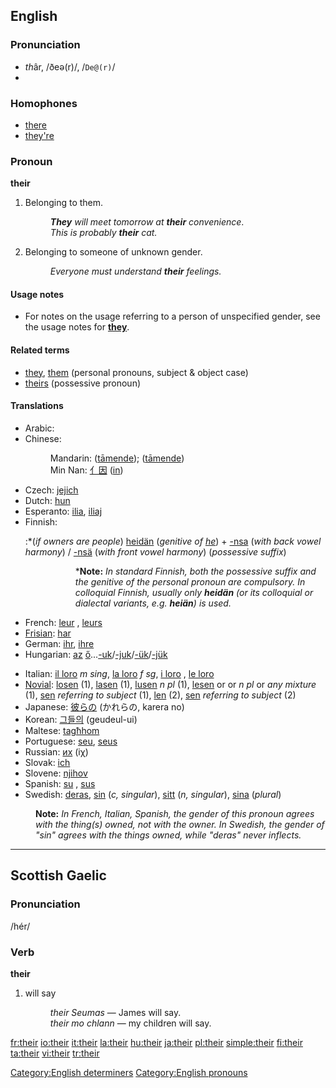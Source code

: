 {{rfc|Notes in the translations are too discursive for the table; move them to the pages for the translations themselves and add direct the user who wants grammatical info to those pages}}
==English==
{{rank|my|were|are|37|their|one|so|me}}

===Pronunciation===
*''th''âr, /ðeə(r)/, /<tt>De@(r)</tt>/
*{{audio|en-us-their.ogg|Audio (US)}}

===Homophones===
*[[there]]
*[[they're]]

===Pronoun===
{{wikipedia}}
'''their'''

# {{possessive determiner}} Belonging to them.
#:'''''They''' will meet tomorrow at '''their''' convenience''.
#:''This is probably '''their''' cat.''
# {{possessive determiner}} Belonging to someone of unknown gender.
#:''Everyone must understand '''their''' feelings.''

====Usage notes====
*For notes on the usage referring to a person of unspecified gender, see the usage notes for '''[[they]]'''.

====Related terms====
*[[they]], [[them]] (personal pronouns, subject & object case)
*[[theirs]] (possessive pronoun)

====Translations====
{{top}}
*Arabic: {{ARchar|[[لهم]]}} {{unicode|(láhum)}}
*Chinese:
*:Mandarin: {{zh-ts|他們的|他们的}} ([[tāmende]]); {{zh-ts|她們的|她们的}} ([[tāmende]])
*:Min Nan: [[亻因]] ([[in]])
*Czech: [[jejich]]
*Dutch: [[hun]]
*Esperanto: [[ilia]], [[iliaj]]
*Finnish:
*:*(''if owners are people'') [[heidän]] (''genitive of [[he]]'') + [[-nsa#Finnish|-nsa]] (''with back vowel harmony'') / [[-nsä#Finnish|-nsä]] (''with front vowel harmony'') (''possessive suffix'')
*:: *'''Note:''' ''In standard Finnish, both the possessive suffix and the genitive of the personal pronoun are compulsory. In colloquial Finnish, usually only '''heidän''' (or its colloquial or dialectal variants, e.g. '''heiän''') is used.''
*:*(''if owners are animals or inanimate things'') [[ne|niiden]] (''genitive of [[ne]]'') (''no possessive suffix appended to the main word if the thing that is in English "their ..." is the '''''subject''''' of the clause'')
*French: [[leur]] {{s}}, [[leurs]] {{p}}
*[[Frisian]]: [[har]]
*German: [[ihr]], [[ihre]]
*Hungarian: [[az]] [[ő]]...[[-uk]]/[[-juk]]/[[-ük]]/[[-jük]]
{{mid}}
*Italian: [[il loro]] ''m sing'', [[la loro]] ''f sg'', [[i loro]] {{m}} {{p}}, [[le loro]] {{f}} {{p}}
*[[Novial]]: [[losen]] {{m}} {{p}} (1), [[lasen]] {{f}} {{p}} (1), [[lusen]] ''n pl '' (1), [[lesen]] {{m}} {{p}} or {{f}} {{p}} or ''n pl'' or ''any mixture'' (1), [[sen]] ''referring to subject'' (1), [[len]] (2), [[sen]] ''referring to subject'' (2)
*Japanese: [[彼ら]]の (かれらの, karera no)
*Korean: [[그들의]] (geudeul-ui)
*Maltese: [[tagħhom]]
*Portuguese: [[seu]], [[seus]]
*Russian: [[их]] (iχ)
*Slovak: [[ich#Slovak|ich]]
*Slovene: [[njihov]]
*Spanish: [[su]] {{s}}, [[sus]] {{p}}
*Swedish: [[deras]], [[sin]] (''c, singular''), [[sitt]] (''n, singular''), [[sina]] (''plural'')
{{bottom}}
:'''Note:''' ''In French, Italian, Spanish, the gender of this pronoun agrees with the thing(s) owned, not with the owner. In Swedish, the gender of "sin" agrees with the things owned, while "deras" never inflects.''

[[Category:English determiners]]
[[Category:English pronouns]]

----

==Scottish Gaelic==

===Pronunciation===
/hér/

===Verb===
'''their'''

# will say
#:''their Seumas'' &mdash; James will say.
#:''their mo chlann'' &mdash; my children will say.

[[fr:their]]
[[io:their]]
[[it:their]]
[[la:their]]
[[hu:their]]
[[ja:their]]
[[pl:their]]
[[simple:their]]
[[fi:their]]
[[ta:their]]
[[vi:their]]
[[tr:their]]